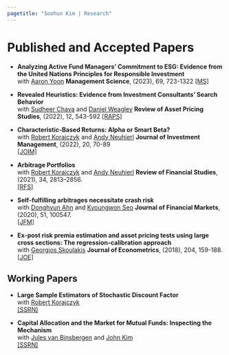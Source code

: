 ```yaml
---
pagetitle: "Soohun Kim | Research"
---
```


<link rel="stylesheet" href="styles.css" type="text/css">


# Published and Accepted Papers

* **Analyzing Active Fund Managers' Commitment to ESG: Evidence from the United Nations Principles for Responsible Investment**  
with 
[Aaron Yoon](https://www.kellogg.northwestern.edu/faculty/directory/yoon_aaron.aspx) 
__Management Science__, (2023), 69, 723-1322 
[[MS]](https://pubsonline.informs.org/doi/abs/10.1287/mnsc.2022.4394?journalCode=mnsc)


* **Revealed Heuristics: Evidence from Investment Consultants’ Search Behavior**  
with 
[Sudheer Chava](https://www.scheller.gatech.edu/directory/faculty/chava/index.html)  and
[Daniel Weagley](https://www.danielweagley.com/)
__Review of Asset Pricing Studies__, (2022), 12, 543-592 
[[RAPS]](https://academic.oup.com/raps/article-abstract/12/2/543/6446040?redirectedFrom=fulltext)


* **Characteristic-Based Returns: Alpha or Smart Beta?**  
with  [Robert Korajczyk](https://www.kellogg.northwestern.edu/faculty/directory/korajczyk_robert.aspx)  and
[Andy Neuhierl](https://olin.wustl.edu/EN-US/Faculty-Research/Faculty/Pages/FacultyDetail.aspx?username=andreasn)
__Journal of Investment Management__, (2022), 20, 70-89   
[[JOIM]](https://joim.com/characteristic-based-returns-alpha-or-smart-beta/)


* **Arbitrage Portfolios**  
with  [Robert Korajczyk](https://www.kellogg.northwestern.edu/faculty/directory/korajczyk_robert.aspx)  and
[Andy Neuhierl](https://olin.wustl.edu/EN-US/Faculty-Research/Faculty/Pages/FacultyDetail.aspx?username=andreasn)
__Review of Financial Studies__, (2021), 34, 2813–2856.  
[[RFS]](https://academic.oup.com/rfs/article/34/6/2813/5902462)

* **Self-fulfilling arbitrages necessitate crash risk**  
with 
[Donghyun Ahn](https://econ.snu.ac.kr/people/faculty?mode=view&profidx=14) and 
[Kyoungwon Seo](https://sites.google.com/view/kyoungwon-seo)
__Journal of Financial Markets__,  (2020), 51, 100547.  
[[JFM]](https://www.sciencedirect.com/science/article/pii/S1386418120300161)

* **Ex-post risk premia estimation and asset pricing tests using large cross sections: The regression-calibration approach**  
with 
[Georgios Skoulakis](https://sites.google.com/view/geskoulakis/home) 
__Journal of Econometrics__,  (2018), 204, 159-188.  
[[JOE]](https://www.sciencedirect.com/science/article/pii/S0304407618300198)


## Working Papers

* **Large Sample Estimators of Stochastic Discount Factor**  
with 
[Robert Korajczyk](https://www.kellogg.northwestern.edu/faculty/directory/korajczyk_robert.aspx)  
[[SSRN]](https://papers.ssrn.com/sol3/papers.cfm?abstract_id=3131274)


* **Capital Allocation and the Market for Mutual Funds: Inspecting the Mechanism**  
with
[Jules van Binsbergen](https://sites.google.com/view/jules-van-binsbergen/)  and
[John Kim](https://sites.google.com/view/john-kim)  
[[SSRN]](https://papers.ssrn.com/sol3/papers.cfm?abstract_id=3462749)

 
